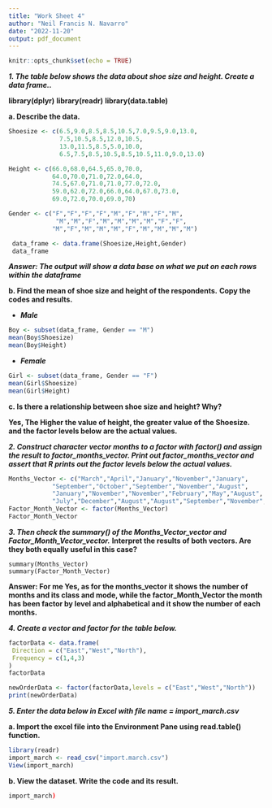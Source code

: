 ```yaml
---
title: "Work Sheet 4"
author: "Neil Francis N. Navarro"
date: "2022-11-20"
output: pdf_document
---
```


```r
knitr::opts_chunk$set(echo = TRUE)
```

***1. The table below shows the data about shoe size and height. Create a data frame..***

**library(dplyr)**
**library(readr)**
**library(data.table)**


**a. Describe the data.**

```r
Shoesize <- c(6.5,9.0,8.5,8.5,10.5,7.0,9.5,9.0,13.0,
              7.5,10.5,8.5,12.0,10.5,
              13.0,11.5,8.5,5.0,10.0,
              6.5,7.5,8.5,10.5,8.5,10.5,11.0,9.0,13.0)

Height <- c(66.0,68.0,64.5,65.0,70.0,
            64.0,70.0,71.0,72.0,64.0,
            74.5,67.0,71.0,71.0,77.0,72.0,
            59.0,62.0,72.0,66.0,64.0,67.0,73.0,
            69.0,72.0,70.0,69.0,70)

Gender <- c("F","F","F","F","M","F","M","F","M",
             "M","M","F","M","M","M","M","F","F",
            "M","F","M","M","M","F","M","M","M","M")

 data_frame <- data.frame(Shoesize,Height,Gender)
 data_frame
```
 
***Answer: The output will show a data base on what we put on each rows within the dataframe***
 
**b. Find the mean of shoe size and height of the respondents.**
**Copy the codes and results.**

+
***Male***

```r
Boy <- subset(data_frame, Gender == "M")
mean(Boy$Shoesize)
mean(Boy$Height)
```

+
***Female***

```r
Girl <- subset(data_frame, Gender == "F")
mean(Girl$Shoesize)
mean(Girl$Height)
```

**c. Is there a relationship between shoe size and height? Why?**

**Yes, The Higher the value of height, the greater value of the Shoesize.**
**and the factor levels below are the actual values.**

***2. Construct character vector months to a factor with factor() and assign the result to factor_months_vector. Print out factor_months_vector and assert that R prints out the factor levels below the actual values.***

```r
Months_Vector <- c("March","April","January","November","January",
            "September","October","September","November","August",
            "January","November","November","February","May","August",
            "July","December","August","August","September","November","February","April")
Factor_Month_Vector <- factor(Months_Vector)
Factor_Month_Vector
```

***3. Then check the summary() of the Months_Vector_vector and Factor_Month_Vector_vector.***
**Interpret the results of both vectors. Are they both equally useful in this case?**

```num3
summary(Months_Vector)
summary(Factor_Month_Vector)
```

**Answer: For me Yes, as for the months_vector it shows the number of months and its class and mode, while the factor_Month_Vector the month has been factor by level and alphabetical and it show the number of each months.**


***4. Create a vector and factor for the table below.***

```r
factorData <- data.frame(
 Direction = c("East","West","North"),
 Frequency = c(1,4,3)
)
factorData

newOrderData <- factor(factorData,levels = c("East","West","North"))
print(newOrderData)
```

***5. Enter the data below in Excel with file name = import_march.csv***

**a. Import the excel file into the Environment Pane using read.table() function.**

```r
library(readr)
import_march <- read_csv("import.march.csv")
View(import_march)
```

**b. View the dataset. Write the code and its result.**

```r
import_march)
```
